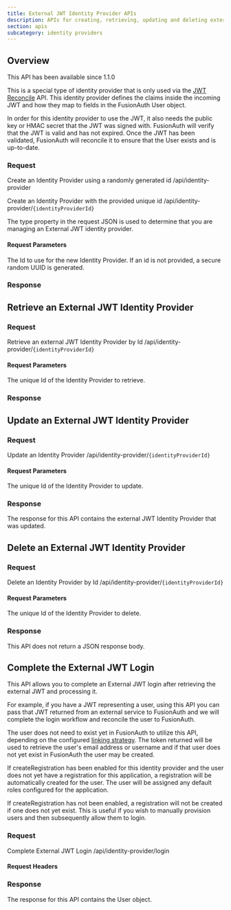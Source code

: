 ```yaml
---
title: External JWT Identity Provider APIs
description: APIs for creating, retrieving, updating and deleting external JWT identity providers
section: apis
subcategory: identity providers
---
```


## Overview

<Aside type="version">
This API has been available since 1.1.0
</Aside>

This is a special type of identity provider that is only used via the [JWT Reconcile](/docs/apis/jwt#reconcile-a-jwt-using-the-external-jwt-provider) API. This identity provider defines the claims inside the incoming JWT and how they map to fields in the FusionAuth User object.

<ExternalJwtProviderWarning />

In order for this identity provider to use the JWT, it also needs the public key or HMAC secret that the JWT was signed with. FusionAuth will verify that the JWT is valid and has not expired. Once the JWT has been validated, FusionAuth will reconcile it to ensure that the User exists and is up-to-date.

[//]: # (idp_display_name blank on purpose reads better)
<TokenStorageNote idp_display_name idp_linking_strategy="LinkByEmail" token_name="token provided in the refresh_token field" return_text="request" />

### Request

<APIAuthentication icon="lock">Create an Identity Provider using a randomly generated id</APIAuthentication>
<APIURI method="POST">/api/identity-provider</APIURI>

<APIAuthentication icon="lock">Create an Identity Provider with the provided unique id</APIAuthentication>
<APIURI method="POST">/api/identity-provider/`{identityProviderId}`</APIURI>

The <InlineField>type</InlineField> property in the request JSON is used to determine that you are managing an External JWT identity provider.

#### Request Parameters

<APIBlock>
  <APIField name="identityProviderId" type="UUID" optional defaults="secure random UUID">
    The Id to use for the new Identity Provider. If an id is not provided, a secure random UUID is generated.
  </APIField>
</APIBlock>

<ExternalJwtRequestBody idp_since={idp_since} idp_display_name={idp_display_name} idp_linking_strategy={idp_linking_strategy} />

### Response

<StandardPostResponseCodes never_search_error />

<ExternalJwtResponseBody idp_since={props.idp_since} idp_display_name={props.idp_display_name} idp_linking_strategy={idp_linking_strategy} />

## Retrieve an External JWT Identity Provider

### Request

<APIAuthentication icon="lock">Retrieve an external JWT Identity Provider by Id</APIAuthentication>
<APIURI method="GET">/api/identity-provider/`{identityProviderId}`</APIURI>

#### Request Parameters

<APIBlock>
  <APIField name="identityProviderId" type="UUID" required>
    The unique Id of the Identity Provider to retrieve.
  </APIField>
</APIBlock>

### Response

<StandardGetResponseCodes never_search_error />

<ExternalJwtResponseBody />


## Update an External JWT Identity Provider

<GenericUpdateExplanationFragment capitalized_object_name="External JWT Identity Provider" />

### Request

<APIAuthentication icon="lock">Update an Identity Provider</APIAuthentication>
<APIURI method="PUT">/api/identity-provider/`{identityProviderId}`</APIURI>

<PatchSupport api_endpoint="/api/identity-provider/`{identityProviderId}`" />

<ExternalJwtRequestBody api_endpoint="/api/identity-provider/`\{identityProviderId\}`" />


#### Request Parameters

<APIBlock>
  <APIField name="identityProviderId" type="UUID" required>
    The unique Id of the Identity Provider to update.
  </APIField>
</APIBlock>

<ExternalJwtRequestBody idp_since={idp_since} idp_display_name={idp_display_name} idp_linking_strategy={idp_linking_strategy} />

### Response

The response for this API contains the external JWT Identity Provider that was updated.

<StandardPutResponseCodes never_search_error />

<ExternalJwtResponseBody idp_since={props.idp_since} idp_display_name={props.idp_display_name} idp_linking_strategy={idp_linking_strategy} />

## Delete an External JWT Identity Provider

### Request

<APIAuthentication icon="lock">Delete an Identity Provider by Id</APIAuthentication>
<APIURI method="DELETE">/api/identity-provider/`{identityProviderId}`</APIURI>

#### Request Parameters

<APIBlock>
  <APIField name="identityProviderId" type="UUID" required>
    The unique Id of the Identity Provider to delete.
  </APIField>
</APIBlock>

### Response

This API does not return a JSON response body.

<StandardDeleteResponseCodes never_search_error />

## Complete the External JWT Login

This API allows you to complete an External JWT login after retrieving the external JWT and processing it.

For example, if you have a JWT representing a user, using this API you can pass that JWT returned from an external service to FusionAuth and we will complete the login workflow and reconcile the user to FusionAuth.

The user does not need to exist yet in FusionAuth to utilize this API, depending on the configured [linking strategy](/docs/lifecycle/authenticate-users/identity-providers/#linking-strategies). The token returned will be used to retrieve the user's email address or username and if that user does not yet exist in FusionAuth the user may be created.

If <InlineField>createRegistration</InlineField> has been enabled for this identity provider and the user does not yet have a registration for this application, a registration will be automatically created for the user. The user will be assigned any default roles configured for the application.

If <InlineField>createRegistration</InlineField> has not been enabled, a registration will not be created if one does not yet exist. This is useful if you wish to manually provision users and then subsequently allow them to login.

### Request

<APIAuthentication icon="unlock">Complete External JWT Login</APIAuthentication>
<APIURI method="POST">/api/identity-provider/login</APIURI>

#### Request Headers

<APIBlock>
  <XForwardedForHeader />
  <XFusionauthTenantIdHeaderScopedOperationRowOnly />
</APIBlock>

<IdentityProviderLoginRequestBody idp_display_name={idp_display_name} />

### Response

The response for this API contains the User object.

<IdentityProviderLoginResponseBody />
